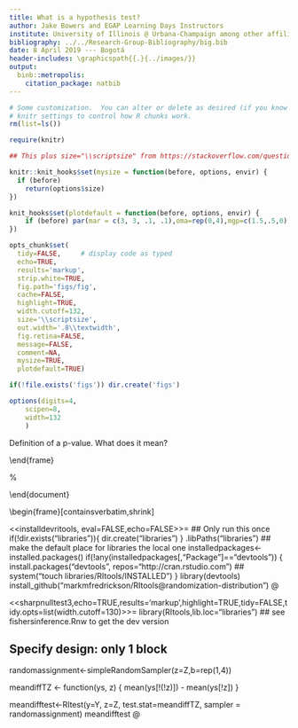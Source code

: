 ```yaml
---
title: What is a hypothesis test?
author: Jake Bowers and EGAP Learning Days Instructors
institute: University of Illinois @ Urbana-Champaign among other affiliations
bibliography: ../../Research-Group-Bibliography/big.bib
date: 8 April 2019 --- Bogotá
header-includes: \graphicspath{{.}{../images/}}
output:
  binb::metropolis:
    citation_package: natbib    
---
```


\newcommand{\bX}{\mathbf{X}}
\newcommand{\bZ}{\mathbf{Z}}
\newcommand{\bz}{\mathbf{z}}
\newcommand{\bbeta}{\boldsymbol{\beta}}
\newcommand{\bSigma}{\boldsymbol{\Sigma}}




```r
# Some customization.  You can alter or delete as desired (if you know what you are doing).
# knitr settings to control how R chunks work.
rm(list=ls())

require(knitr)

## This plus size="\\scriptsize" from https://stackoverflow.com/questions/26372138/beamer-presentation-rstudio-change-font-size-for-chunk

knitr::knit_hooks$set(mysize = function(before, options, envir) {
  if (before)
    return(options$size)
})

knit_hooks$set(plotdefault = function(before, options, envir) {
    if (before) par(mar = c(3, 3, .1, .1),oma=rep(0,4),mgp=c(1.5,.5,0))
})

opts_chunk$set(
  tidy=FALSE,     # display code as typed
  echo=TRUE,
  results='markup',
  strip.white=TRUE,
  fig.path='figs/fig',
  cache=FALSE,
  highlight=TRUE,
  width.cutoff=132,
  size='\\scriptsize',
  out.width='.8\\textwidth',
  fig.retina=FALSE,
  message=FALSE,
  comment=NA,
  mysize=TRUE,
  plotdefault=TRUE)

if(!file.exists('figs')) dir.create('figs')

options(digits=4,
	scipen=8,
	width=132
	)
```

\begin{frame}
	\frametitle{Key Points}

	Statistical inference (e.g. Hypothesis tests and confidence
	intervals) is \textbf{inference} --- reasoning about the unobserved.

	\medskip

	 $p$-values require probability distributions.

	 \medskip

	 \textcolor{blue}{Randomization} (or Design) +
	 \textcolor{orange}{a Hypothesis} + \textcolor{green}{a Test Statistic
	 Function} can provide
	 probability distributions representing the hypothesis (and thus
	 $p$-values).

\end{frame}

\section{Review: Hypotheses and Counterfactual Causal Inference}

\begin{frame}
	\frametitle{Counterfactual Causal \textcolor{orange}{Inference}}

	How can we use what we \textbf{see} to learn about
	\only<1>{what we want to \textbf{know}} \only<3>{$\text{a causal effect}_i=f(y_{i,1},y_{i,0})$}
	\only<2>{\textbf{\textcolor{blue}{potential outcomes}}}?


<<readdata, echo=FALSE>>=
newsdf <- read.csv("../Data/news.csv")
@

<<setupnewsdesigntab,echo=FALSE>>=
newsdf$y1 <- ifelse(newsdf$z==1,newsdf$r,"?")
newsdf$y0 <- ifelse(newsdf$z==0,newsdf$r,"?")

library(xtable)

newspapers.xtab<-xtable(newsdf[,c("city","s","z","rpre","r","Newspaper","y1","y0")],
			label="tab:newspapers",
			caption="Design and outcomes in the Newspapers Experiment.
			The Treatment column shows treatment randomized
			within pair with the
			newspaper ads as 1 and lack of treatment as 0. The
			potential outcomes are $y_{1}$ for treatment and
			$y_{0}$ for control.  \\citet{pana2006}
			provides more detail on the design of the experiment.",
			align=c("l","l","c","c","c","c","c","c","c"))
@

<<newsdesigntab,results='asis',echo=FALSE>>=
print(newspapers.xtab,
      sanitize.text.function=function(x){x},include.rownames=FALSE,include.colnames=FALSE,
      table.placement="!ht",##size="small",
      add.to.row=list(pos=list(-1),
		      command="&&& \\multicolumn{2}{c}{Turnout} \\\\ City &
		      Pair & Treatment & \\multicolumn{1}{c}{Baseline} &
		      \\multicolumn{1}{c}{Outcome} &
		      \\multicolumn{1}{c}{Newspaper} &
		      \\multicolumn{1}{c}{$y_{1}$} &
		      \\multicolumn{1}{c}{$y_{0}$}\\\\"),
      hline.after=c(0,nrow(newspapers.xtab)))
@

\only<3>{\textbf{\emph{Small group exercise:}} \textbf{Can you think of
		\textcolor{orange}{more than one way} to learn about the
		counterfactual causal effect of treatment using what we
		observe?}}

\end{frame}

Definition of a p-value. What does it mean?

\begin{frame}
  \frametitle{What is the true effect of the treatment assignment?}

  \only<1>{ \includegraphics[width=.8\textwidth]{cartoonNeymanBayesFisherCropped.pdf} }
  \only<2>{ \includegraphics[width=.8\textwidth]{cartoon3ATENeyman.pdf} }
  \only<3>{ \includegraphics[width=.8\textwidth]{cartoonBayes.pdf} }
  \only<4>{ \includegraphics[width=.8\textwidth]{cartoon4Fisher.pdf} }

\vfill

%%   \only<5->{See also \citet{pearl:2000a} and also
%% 	  \cite{richardson2013single}. For more on the potential outcomes
%% 	  approach see \cite{imbens2015causal}. }

\end{frame}


\section{Testing Fishers Sharp Null Hypothesis of No Effects: Where do
$p$-values come from?}



\begin{frame}[containsverbatim,allowframebreaks,shrink]
  \frametitle{Testing the Sharp Null of No Effects Practically}
  \framesubtitle{Ingredients: Hypothesis, Test Statistic Function, Distribution}

<<>>=
options(width=132)
library(randomizr)
@

<<sharpnulltest1,echo=TRUE,results='markup',highlight=TRUE,tidy=FALSE,tidy.opts=list(width.cutoff=130)>>=
newexperiment <- function(block){
	block_ra(blocks=block)
}

testStat1 <- function(y,z,b){
	## Diff of means
  ## y is outcome
  ## z is treatment (binary here)
  ## b is block
  if(length(unique(b))==1){
    ## if only one block, then this is a simple mean difference
    return(mean(y[z==1]) - mean(y[z==0]))
  } else {
    z <- z[order(b)]
    ys <- y[order(b)]
    ysdiffs <- ys[z==1] - ys[z==0]  ## assuming sorted by pair
    meandiffs <- mean(ysdiffs)
    return(meandiffs)
  }
}


testStat2 <- function(y,z,b){
	## Diff of mean ranks
  ## y is outcome
  ## z is treatment (binary here)
  ## b is block
  y <- rank(y) ##
  if(length(unique(b))==1){
    ## if only one block, then this is a simple mean difference
    return(mean(y[z==1]) - mean(y[z==0]))
  } else {
    z <- z[order(b)]
    ys <- y[order(b)]
    ysdiffs <- ys[z==1] - ys[z==0]  ## assuming sorted by pair
    meandiffs <- mean(ysdiffs)
    return(meandiffs)
  }
}
@

\end{frame}


\begin{frame}[containsverbatim,allowframebreaks]
  \frametitle{Testing the Sharp Null of No Effects Practically}
  \framesubtitle{Ingredients: Hypothesis, Test Statistic Function, Distribution}

  The probability distribution implied by the hypothesis is generated by
  repeating the experiment.

<<sharpnulltest1ps,echo=TRUE,results='markup',highlight=TRUE,tidy=FALSE,tidy.opts=list(width.cutoff=130)>>=
obsTestStat1 <- with(newsdf,testStat1(y=r,z=z,b=sF))
obsTestStat2 <- with(newsdf,testStat2(y=r,z=z,b=sF))
set.seed(12345)
refDistNull1 <- replicate(1000,with(newsdf,testStat1(y=r,z=newexperiment(b=sF),b=sF)))
refDistNull2 <- replicate(1000,with(newsdf,testStat2(y=r,z=newexperiment(b=sF),b=sF)))

p1SideMean <- mean(refDistNull1>=obsTestStat1)
p1SideRank<-mean(refDistNull2>=obsTestStat2)
p2SideMean<-2*min(mean(refDistNull1>=obsTestStat1),mean(refDistNull1<=obsTestStat1))
p2SideRank <- 2*min(mean(refDistNull2>=obsTestStat2),mean(refDistNull2<=obsTestStat2))
p2SideRank
p2SideMean
@

\end{frame}


\begin{frame}
	\frametitle{}

	Hypotheses+Design imply difference observations (identity...)

\end{frame}


\begin{frame}[containsverbatim]
	\frametitle{Mean Difference Test Statistic}

	 $H_0: y_{i1}=y_{i0}$, One-sided $p=6/16=.375$.

\centering
\includegraphics[width=.8\textwidth]{newspapersRandDist1.pdf}

<<echo=TRUE>>=
6/16
p1SideMean
@


\end{frame}



\begin{frame}[containsverbatim]
	\frametitle{Different Test Statistics Summarize Information
	Differently}

	- Power differences. Sensitivity to different alternatives.

  \centering
<<echo=FALSE, out.width=".6\\textwidth">>=
plot(density(refDistNull2),xlim=range(c(refDistNull1,refDistNull2)))
rug(jitter(refDistNull2),line= -1,lwd=2)
lines(density(refDistNull1),lty=2)
rug(jitter(refDistNull1),line=.5,lwd=2)
abline(v=obsTestStat2)
abline(v=obsTestStat1)
@

\end{frame}

\end{frame}


% \begin{frame}
%   \frametitle{The Newspapers Study}
%
%
% <<newsdesigntab2,results='asis',echo=FALSE>>=
% print(newspapers.xtab,
%       sanitize.text.function=function(x){x},include.rownames=FALSE,include.colnames=FALSE,
%       table.placement="!ht",##size="small",
%       add.to.row=list(pos=list(-1),
% 		      command="&&& \\multicolumn{2}{c}{Turnout} \\\\ City &
% 		      Pair & Treatment & \\multicolumn{1}{c}{Baseline} &
% 		      \\multicolumn{1}{c}{Outcome} &
% 		      \\multicolumn{1}{c}{Newspaper} &
% 		      \\multicolumn{1}{c}{$y_{1}$} &
% 		      \\multicolumn{1}{c}{$y_{0}$}\\\\"),
%       hline.after=c(0,nrow(newspapers.xtab)))
% @
%
% \end{frame}


\section{Testing Sharp Hypotheses No Effects and No Interference}

\begin{frame}
  \frametitle{Statistical inference for counterfactual quantities with interference?}

  \centering
  \includegraphics{complete-graph.pdf}

  \only<1>{

    \includegraphics[width=.95\textwidth]{interference-example.pdf}

  }

  \only<2>{
    \includegraphics[width=.95\textwidth]{interference-example-2.pdf}

    Introducing the \textbf{uniformity trial} $\equiv \by_{i,0000}$
    (Rosenbaum, 2007).
  }


\end{frame}


\section{Aspects of the approach: The tests do not require asymptopia.}

\begin{frame}[containsverbatim,shrink]
	\frametitle{Permutations vs Central Limit Theorem?}

	Which distribution should we use? Which $p$-value is better? (On what
	basis would we judge a $p$-value?)

<<lmps,echo=TRUE,results='markup',highlight=TRUE,tidy=FALSE,tidy.opts=list(width.cutoff=130)>>=
lmpvalue <- summary(lm(r~z+sF,data=newsdf))$coef["z",4]
lmpvalue
p2SideMean
@

(1) False positive rate

(2) Power

\end{frame}


\begin{frame}
	\frametitle{Permutations vs Central Limit Theorem?: False Positive
	Rate}

\centering
\only<1>{\includegraphics[width=.95\textwidth]{newspapersTDist.pdf} }
\only<2>{\includegraphics[width=.95\textwidth]{newspapersTypeIError.pdf} }

\end{frame}


\begin{frame}[containsverbatim,shrink]
	\frametitle{What about when samples are large?}

	\begin{columns}[t]
		\begin{column}{.5\textwidth}
<<largeN, echo=TRUE>>=
set.seed(20180225)
N <- 1000
y0 <- rchisq(N,df=1)
y1 <- y0 + rnorm(N,mean=0,sd=sd(y0))## No treatment effect but different variance
Z <- complete_ra(N) ## very simple randomization
Y <- Z*y1 + (1-Z) * y0 ## randomization reveals a potential outcome

newexpComplete <- function(N){
	complete_ra(N)
}

testStat3 <- function(y,z){
	## Diff of means
  ## y is outcome
  ## z is treatment (binary here)
    md <- mean(y[z==1]) - mean(y[z==0])
    return(md)
  }

obsTestStat <- testStat3(y=Y,z=Z)
randDist <- replicate(1000,testStat3(y=Y,z=newexpComplete(N)))
mean(randDist >= obsTestStat)
2* min( mean(randDist >= obsTestStat), mean(randDist <= obsTestStat))
@

<<>>=
library(sandwich)
library(lmtest)

thelm <- lm(Y~Z)
theSEs <- coeftest(thelm,vcov=vcovHC(thelm,type="HC2"))
theSEs[2,4]
@
\end{column}
\begin{column}{.5\textwidth}

Notice heteroskedasticity.

<<>>=
 boxplot(list(y0,y1))
@


<<>>=
plot(density(randDist))
curve(dnorm(x,sd=theSEs[2,2],mean=0),from=-1,to=1,col="blue", add=TRUE)
@

\end{column}
\end{columns}

\end{frame}

\section{What is a $p$-value? What does a $p$-value require?}

\begin{frame}
	\frametitle{What does it mean to test a hypothesis?}

	What is a $p$-value?

	\medskip

	What do we learn from a hypothesis test?

	\medskip

	What do we need to assume to make a hypothesis test (in this simplest
	case) interpretable?

\end{frame}

\appendix
\section{Summary and Discussion}


\begin{frame}
\frametitle{Why test a hypothesis? What is a hypothesis?}

(1) In an experiment a hypothesis is a claim or model about the relationship among potential
outcomes; about unobserved outcomes.

(2) In an experiment a hypothesis test allows a form of causal inference (or statistical
inference about a counterfactual causal effect)

\end{frame}

\begin{frame}
	\frametitle{Where does the reference distribution come from? What
	justifies it?}

How to make a distribution? Where do they come from? How do we justify our
choices?

In an experiment we have the opportunity to use randomization to provide a
"reasoned basis for inference". That is, we know how randomization happened.
And the specific randomization could have happened differently (different
units could have been in treatment and control depending on the random process).




\end{frame}

\begin{frame}
	\frametitle{Key features of Fisher's approach}

	\begin{description}
		\item[Flexible] Any scientific model than can generate
			implications for all units' potential outcomes can, in
			principle, produce testable parameters.
		\item[Design based] Requires knowledge of probability of $Z$
			not $Y$ or $Y|X$ or $\beta|\gamma$.
		\item[Finite Sample Oriented] Does not require asymptopia. Can
			use asymptopia when there for a visit.
		\item[Can be slow] In between 8 cities and asymptopia is a
			land of many permutations.
		\item[Probably conservative] Uses relatively little of the
			total information we have available about the science.
	\end{description}

	\textcolor{orange}{If you want to know more read Paul Rosenbaum's work}
	The version of Fisher's approach I discuss here is built on work by Paul
	Rosenbaum. Read his work if you want to learn more.

\end{frame}



\begin{frame}[allowframebreaks]
        \bibliographystyle{apsr}
        \bibliography{../BIB/big}
\end{frame}

\section{Extra}

\subsection{Sharp Hypotheses of Some Effects. Sharp Hypotheses as Causal Models}

\subsubsection{The Constant Additive Effect Model}

\begin{frame}
	\frametitle{What range of effects might be surprising?}

	\begin{description}
		\item[Hypothesize a model of potential outcomes]
	For $H_0: y_{i1} = y_{i0} + \tau$, what $\tau$ might be surprising?

\item[Map the model to observation via design] What would $\tau=6$ imply for
	what we observe? If $\tau=6$ and $Y_i = Z_i y_{i1} + (1-Z_i) y_{i0}$
	then $Y_i - Z_i 6 = y_{i0}$.

\item[Generate the randomization distribution of this hypothesis] As before
\item[Summarize information against the hypothesis] For hypotheses of $\tau
	\ge 6$ we have $p \le .125$  using a mean difference test
	statistic.
\end{description}

\centering
\includegraphics[width=.7\textwidth]{newspapersFig3.pdf}

\end{frame}

\begin{frame}
	\frametitle{What effects might be least surprising?}

	The idea of a ``best guess'' maps onto the Hodges-Lehmann point
	estimate: the hypotheses for which $E(t(Z,Y)=0$: ex. the difference of
	means is zero. Here $\tau=1.5$ for the mean difference and
	$\tau=3.25$ for the rank-based test (which equalizes medians).

\centering
\includegraphics[width=.9\textwidth]{newspapersHLAdj.pdf}

\end{frame}

\begin{frame}
	\frametitle{Theoretical models of potential outcomes can produce sharp
	hypotheses}


\centering
\only<1>{ \includegraphics[width=.9\textwidth]{fishersutvaNetwork.pdf} }
\only<2>{ \includegraphics[width=.9\textwidth]{fishersutvaModel.pdf} }
\only<3>{ \includegraphics[width=.9\textwidth]{fishersutvaResults.pdf} }



\end{frame}

\begin{frame}{A General Fisherian Inference Algorithm}
  \begin{enumerate}
    \item Write a model ($\HH(\yu, \bz, \theta)$) converting uniformity trial
      into observed data (i.e. a causal model).
    \item Solve for $\yu$: $\HH(\by_\bz, \bzero, \theta_0) = \yu$
    \item Select a test statistic that is effect increasing in all relevant
	    dimensions.
    \item Compute $p$-values for substantively meaningful range of $\theta$.
	    Or calculate boundaries of regions.
  \end{enumerate}


  \note{So, let me just summarize our workflow --- which, for those of you
    familiar with Rosenbaum's approach to Fisher's hypothesis testing, will be
    very familiar.}

\end{frame}


\subsection{Information arises from both theory and instruments}

\begin{frame}
	\frametitle{Robust test statistics can increase power.}

	For the simple mean difference test statistic, we have $p=.375$, for a
	rank sum test (the sum of the ranks of the treated units), we have a
	$p=.4375$, and for an M-estimator based test (like mean-differences
	but with weights roughly inversely proportional to the
	Cook's $D$ influence measure) we have $p=.3125$.

	\centering
	\includegraphics[width=.8\textwidth]{newspapersCooksD.pdf}

\end{frame}

\begin{frame}
	\frametitle{Covariance adjusted tests can increase power.}

	Using the difference pre-vs-post as the outcome (comparing treated
	pre-vs-post with paired control pre-vs-post), and using the robust
	test statistic for $H_0: y_{i1}=y_{i0}$ $p=4/16=.25$.

	Using $e_i = (Y_i - Y_{i,t-1}) - (\hat{\beta}_0 + \hat{\beta}_1\text{pop} +
	\hat{\beta}_2 \text{num candidates})$ and the robust test statistic to
	test $H_0: y_{i1}=y_{i0}$  we have  $p=2/16=.125$.


\end{frame}

\end{document}



\begin{frame}[containsverbatim] %,allowframebreaks]
  \frametitle{Testing the Sharp Null of No Effects Exactly}

<<>>=
options(width=132)
@

<<sharpnulltest1exact,echo=TRUE,results='markup',highlight=TRUE,tidy=FALSE,tidy.opts=list(width.cutoff=130)>>=
Z <- c(0,1,0,1) ## Define treatment vector
Y <- c(16,22,7,14) ## Define outcome vector
## There are choose(4,2) ways to assign treatment
## Make a matrix containing all of the ways to assign treatment
Om <- matrix(0,ncol=choose(4,2),nrow=length(Z)) ## First fill with zeros
whotrted <- combn(1:4,2) ## Generate indicators of who is treated
for(i in 1:choose(4,2)){ Om[cbind(whotrted[,i],i)]<-1 }

## Great a function to summarize the hypothesized
## treatment to outcome relationship
meandifftz <- function(y,z){ mean(y[z==1]) - mean(y[z==0]) }
rankdifftz <- function(y,z){ q<-rank(y); mean(q[z==1]) - mean(q[z==0]) }
## Apply the function to all possible experiments
mdist<-apply(Om,2, function(z){ meandifftz(Y,z) })
rdist<-apply(Om,2, function(z){ rankdifftz(Y,z) })
rbind(Om,mdist,rdist)
@

\end{frame}

\begin{frame}[containsverbatim]
	\frametitle{continued}

<<sharpnulltest2,echo=TRUE,results='markup',highlight=TRUE,tidy=FALSE,tidy.opts=list(width.cutoff=130)>>=
table(mdist)
table(rdist)
mobs <- meandifftz(Y,Z) ## observed value of test stat
robs <- rankdifftz(Y,Z) ## observed value of test stat
mean(mdist >= mobs) ## p-value
mean(rdist >= robs) ## p-value
@

\end{frame}

\begin{frame}[containsverbatim,shrink]
	\frametitle{Faster Method}

<<installdevritools, eval=FALSE,echo=FALSE>>=
## Only run this once
if(!dir.exists("libraries")){ dir.create("libraries") }
.libPaths("libraries") ## make the default place for libraries the local one
installedpackages<-installed.packages()
if(!any(installedpackages[,"Package"]=="devtools")) {
  install.packages("devtools", repos="http://cran.rstudio.com")
  ## system("touch libraries/RItools/INSTALLED")
}
library(devtools)
install_github("markmfredrickson/RItools@randomization-distribution")
@

<<sharpnulltest3,echo=TRUE,results='markup',highlight=TRUE,tidy=FALSE,tidy.opts=list(width.cutoff=130)>>=
library(RItools,lib.loc="libraries") ## see fishersinference.Rnw to get the dev version

## Specify design: only 1 block
randomassignment<-simpleRandomSampler(z=Z,b=rep(1,4))

meandiffTZ <- function(ys, z) {
    mean(ys[!(!z)]) - mean(ys[!z])
}

meandifftest<-RItest(y=Y, z=Z, test.stat=meandiffTZ, sampler = randomassignment)
meandifftest
@

